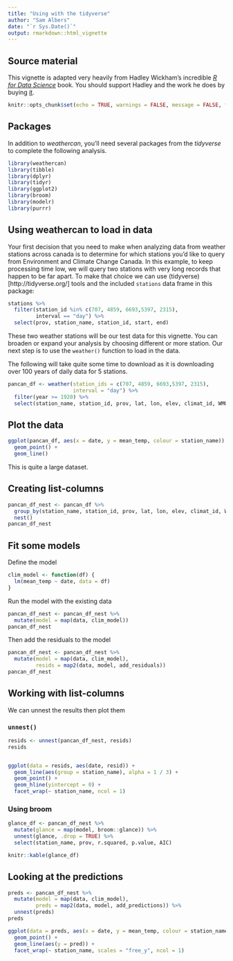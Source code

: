 ```yaml
---
title: "Using with the tidyverse"
author: "Sam Albers"
date: "`r Sys.Date()`"
output: rmarkdown::html_vignette
---
```


## Source material
This vignette is adapted very heavily from Hadley Wickham's incredible [*R for Data Science*](http://r4ds.had.co.nz/) book. You should support Hadley and the work he does by buying [it](https://www.amazon.com/Data-Science-Transform-Visualize-Model/dp/1491910399).

```r
knitr::opts_chunk$set(echo = TRUE, warnings = FALSE, message = FALSE, fig.width = 10, fig.height = 6)
```

## Packages
In addition to *weathercan*, you'll need several packages from the *tidyverse*  to complete the following analysis.

```R
library(weathercan)
library(tibble)
library(dplyr)
library(tidyr)
library(ggplot2)
library(broom)
library(modelr)
library(purrr)
```

## Using weathercan to load in data

Your first decision that you need to make when analyzing data from weather stations across canada is to determine for which stations you'd like to query from Environment and Climate Change Canada. In this example, to keep processing time low, we will query two stations with very long records that happen to be far apart. To make that choice we can use (tidyverse)[http://tidyverse.org/] tools and the included `stations` data frame in this package:

```R
stations %>%
  filter(station_id %in% c(707, 4859, 6693,5397, 2315),
         interval == "day") %>%
  select(prov, station_name, station_id, start, end)
```

These two weather stations will be our test data for this vignette. You can broaden or expand your analysis by choosing different or more station. Our next step is to use the `weather()` function to load in the data. 

The following will take quite some time to download as it is downloading over 100 years of daily data for 5 stations.

```R
pancan_df <- weather(station_ids = c(707, 4859, 6693,5397, 2315), 
                     interval = "day") %>%
  filter(year >= 1920) %>%
  select(station_name, station_id, prov, lat, lon, elev, climat_id, WMO_id, TC_id, mean_temp, date)
```

## Plot the data
```r
ggplot(pancan_df, aes(x = date, y = mean_temp, colour = station_name)) +
  geom_point() +
  geom_line()
```

This is quite a large dataset. 

## Creating list-columns
```r
pancan_df_nest <- pancan_df %>%
  group_by(station_name, station_id, prov, lat, lon, elev, climat_id, WMO_id, TC_id) %>%
  nest()
pancan_df_nest
```

## Fit some models

Define the model

```r
clim_model <- function(df) {
  lm(mean_temp ~ date, data = df)
}
```

Run the model with the existing data

```r
pancan_df_nest <- pancan_df_nest %>% 
  mutate(model = map(data, clim_model))
pancan_df_nest
```

Then add the residuals to the model

```r
pancan_df_nest <- pancan_df_nest %>% 
  mutate(model = map(data, clim_model),
         resids = map2(data, model, add_residuals)) 
pancan_df_nest
```

## Working with list-columns
We can unnest the results then plot them

### `unnest()`
```r
resids <- unnest(pancan_df_nest, resids)
resids


ggplot(data = resids, aes(date, resid)) +
  geom_line(aes(group = station_name), alpha = 1 / 3) + 
  geom_point() +
  geom_hline(yintercept = 0) +
  facet_wrap(~ station_name, ncol = 1)
```


### Using broom
```r
glance_df <- pancan_df_nest %>% 
  mutate(glance = map(model, broom::glance)) %>% 
  unnest(glance, .drop = TRUE) %>%
  select(station_name, prov, r.squared, p.value, AIC)
```

```r
knitr::kable(glance_df)
```


## Looking at the predictions
```r
preds <- pancan_df_nest %>% 
  mutate(model = map(data, clim_model),
         preds = map2(data, model, add_predictions)) %>%
  unnest(preds)
preds

ggplot(data = preds, aes(x = date, y = mean_temp, colour = station_name)) +
  geom_point() +
  geom_line(aes(y = pred)) +
  facet_wrap(~ station_name, scales = "free_y", ncol = 1)
```
